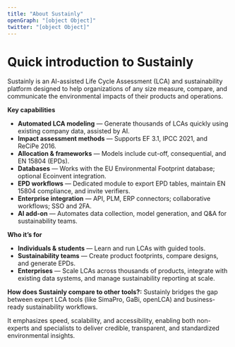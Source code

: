 ```yaml
---
title: "About Sustainly"
openGraph: "[object Object]"
twitter: "[object Object]"
---
```


# Quick introduction to Sustainly

Sustainly is an AI-assisted Life Cycle Assessment (LCA) and sustainability platform designed to help organizations of any size measure, compare, and communicate the environmental impacts of their products and operations.

**Key capabilities**

- **Automated LCA modeling** — Generate thousands of LCAs quickly using existing company data, assisted by AI.
- **Impact assessment methods** — Supports EF 3.1, IPCC 2021, and ReCiPe 2016.
- **Allocation & frameworks** — Models include cut-off, consequential, and EN 15804 (EPDs).
- **Databases** — Works with the EU Environmental Footprint database; optional Ecoinvent integration.
- **EPD workflows** — Dedicated module to export EPD tables, maintain EN 15804 compliance, and invite verifiers.
- **Enterprise integration** — API, PLM, ERP connectors; collaborative workflows; SSO and 2FA.
- **AI add-on** — Automates data collection, model generation, and Q&A for sustainability teams.

**Who it’s for**

- **Individuals & students** — Learn and run LCAs with guided tools.
- **Sustainability teams** — Create product footprints, compare designs, and generate EPDs.
- **Enterprises** — Scale LCAs across thousands of products, integrate with existing data systems, and manage sustainability reporting at scale.

**How does Sustainly compare to other tools?:** Sustainly bridges the gap between expert LCA tools (like SimaPro, GaBi, openLCA) and business-ready sustainability workflows. 

It emphasizes speed, scalability, and accessibility, enabling both non-experts and specialists to deliver credible, transparent, and standardized environmental insights.